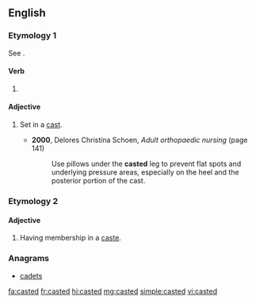 ==English==

===Etymology 1===
See {{m|en|cast}}.

====Verb====
{{head|en|verb form}}

# {{lb|en|nonstandard}} {{en-past of|cast}}

====Adjective====
{{en-adj|-}}

# {{lb|en|medicine}} Set in a [[cast]].
#* '''2000''', Delores Christina Schoen, ''Adult orthopaedic nursing'' (page 141)
#*: Use pillows under the '''casted''' leg to prevent flat spots and underlying pressure areas, especially on the heel and the posterior portion of the cast.

===Etymology 2===
{{suffix|caste|ed|lang=en}}

====Adjective====
{{en-adj|-}}

# Having membership in a [[caste]].

===Anagrams===
* [[cadets#English|cadets]]

[[fa:casted]]
[[fr:casted]]
[[hi:casted]]
[[mg:casted]]
[[simple:casted]]
[[vi:casted]]